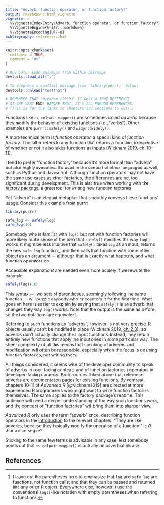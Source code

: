 ```yaml
---
title: "Adverb, function operator, or function factory?"
output: rmarkdown::html_vignette
vignette: >
  %\VignetteIndexEntry{Adverb, function operator, or function factory?}
  %\VignetteEngine{knitr::rmarkdown}
  %\VignetteEncoding{UTF-8}
bibliography: references.bib
---
```


```r
knitr::opts_chunk$set(
  collapse = TRUE,
  comment = "#>"
)
```

```r
# Dev only: Load pairmaps from within pairmaps
devtools::load_all(".")

# To suppress a conflict message from `library(purrr)` below:
devtools::unload("testthat")
```

```r
# REMEMBER THAT "Wickham (2019)" IS ONLY A TRUE REFERENCE
# AT THE VERY END! BEFORE THAT, IT'S ALL PSEUDO-REFERENCES!
# (This is for the links to chapters and sections to work.)
```

Functions like `as_colpair_mapper()` are sometimes called *adverbs* because they modify the behavior of existing functions (i.e., "verbs"). Other examples are `purrr::safely()` and `widyr::widely()`.

A more technical term is *function operator*, a special kind of *function factory*. The latter refers to any function that returns a function, irrespective of whether or not it also takes functions as inputs (Wickham 2019, [ch. 10-11](https://adv-r.hadley.nz/function-factories.html)).

I tend to prefer "function factory" because it's more formal than "adverb" but also highly evocative. It's used in the context of other languages as well, such as Python and Javascript. Although function operators may not have the same use cases as other factories, the differences are not too significant during development. This is also true when working with the [factory package](https://github.com/jonthegeek/factory), a great tool for writing new function factories.

Yet "adverb" is an elegant metaphor that smoothly conveys these functions' usage. Consider this example from purrr:

```r
library(purrr)

safe_log <- safely(log)
safe_log(10)
```

Somebody who is familiar with `log()` but not with function factories will more likely make sense of the idea that `safely()` modifies the way `log()` works. It might be less intuitive that `safely()` takes `log` as an input, returns the new `safe_log` function,[^1] and then calls that function with some other object as an argument --- although that is exactly what happens, and what function operators do.

[^1]: I leave out the parentheses here to emphasize that `log` and `safe_log` are functions, not function calls; and that they can be passed and returned like any other R object. Everywhere else, however, I use the conventional `log()`-like notation with empty parentheses when referring to functions.

Accessible explanations are needed even more acutely if we rewrite the example:

```r
safely(log)(10)
```

This syntax --- two sets of parentheses, seemingly following the same function --- will puzzle anybody who encounters it for the first time. What goes on here is easier to explain by saying that `safely()` is an adverb that changes they way `log()` works. Note that the output is the same as before, so the two notations are equivalent.

Referring to such functions as "adverbs", however, is not very precise. R objects usually can't be modified in place (Wickham 2019, [ch. 2.3](https://adv-r.hadley.nz/names-values.html#copy-on-modify)), so adverbs don't actually change their input functions. Instead, they return entirely new functions that apply the input ones in some particular way. The sheer complexity of all this means that speaking of adverbs and modification will often be reasonable, especially when the focus is on *using* function factories, not writing them.

All things considered, it seems wise of the developer community to speak of adverbs in user-facing contexts and of function factories / operators in developer-facing contexts. Both sources linked above that reference adverbs are documentation pages for existing functions. By contrast, chapters 10-11 of *Advanced R* [@wickham2019] are directed at more experienced R programmers who might want to write function factories themselves. The same applies to the factory package's readme. This audience will need a deeper understanding of the way such functions work, and the concept of "function factories" will bring them into sharper view.

*Advanced R* only uses the term "adverb" once, describing function operators in the [introduction](https://adv-r.hadley.nz/fp.html) to the relevant chapters: "They are like adverbs, because they typically modify the operation of a function." Isn't that a nice segue?

Sticking to the same few terms is advisable in any case, lest somebody points out that `as_colpair_mapper()` is actually an adverbial phrase.

## References
